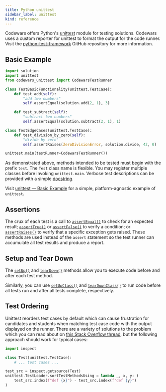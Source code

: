 ```yaml
---
title: Python unittest
sidebar_label: unittest
kind: reference
---
```



Codewars offers Python's [unittest](https://docs.python.org/3/library/unittest.html) module for testing solutions. Codewars uses a custom reporter for unittest to format the output for the code runner. Visit the [python-test-framework](https://github.com/codewars/python-unittest) GitHub repository for more information.

## Basic Example

```python
import solution
import unittest
from codewars_unittest import CodewarsTestRunner

class TestBasicFunctionality(unittest.TestCase):
    def test_add(self):
        "add two numbers"
        self.assertEqual(solution.add(2, 1), 3)

    def test_subtract(self):
        "subtract two numbers"
        self.assertEqual(solution.subtract(2, 1), 1)

class TestEdgeCases(unittest.TestCase):
    def test_division_by_zero(self):
        "divide by zero"
        self.assertRaises(ZeroDivisionError, solution.divide, 42, 0)

unittest.main(testRunner=CodewarsTestRunner())
```

As demonstrated above, methods intended to be tested must begin with the prefix `test`. The `Test` class name is flexible. You may register multiple classes before invoking `unittest.main`. Verbose test descriptions can be provided with a simple [docstring](https://www.python.org/dev/peps/pep-0257/).

Visit [unittest — Basic Example](https://docs.python.org/3/library/unittest.html#basic-example) for a simple, platform-agnostic example of `unittest`.

## Assertions

The crux of each test is a call to [`assertEqual()`](https://docs.python.org/3/library/unittest.html#unittest.TestCase.assertEqual) to check for an expected result; [`assertTrue()`](https://docs.python.org/3/library/unittest.html#unittest.TestCase.assertTrue) or [`assertFalse()`](https://docs.python.org/3/library/unittest.html#unittest.TestCase.assertFalse) to verify a condition; or [`assertRaises()`](https://docs.python.org/3/library/unittest.html#unittest.TestCase.assertRaises) to verify that a specific exception gets raised. These methods are used instead of the `assert` statement so the test runner can accumulate all test results and produce a report.

## Setup and Tear Down

The [`setUp()`](https://docs.python.org/3/library/unittest.html#unittest.TestCase.setUp) and [`tearDown()`](https://docs.python.org/3/library/unittest.html#unittest.TestCase.tearDown) methods allow you to execute code before and after each test method.

Similarly, you can use [`setUpClass()`](https://docs.python.org/3/library/unittest.html#unittest.TestCase.setUpClass) and [`tearDownClass()`](https://docs.python.org/3/library/unittest.html#unittest.TestCase.tearDownClass) to run code before all tests run and after all tests complete, respectively.

## Test Ordering

Unittest reorders test cases by default which can cause frustration for candidates and students when matching test case code with the output displayed on the runner. There are a variety of solutions to the problem which you can read about on [this Stack Overflow thread](https://stackoverflow.com/questions/5387299/python-unittest-testcase-execution-order), but the following approach should work for typical cases:

```python
import inspect

class Test(unittest.TestCase):
    # ... test cases ...

test_src = inspect.getsource(Test)
unittest.TestLoader.sortTestMethodsUsing = lambda _, x, y: (
    test_src.index(f"def {x}") - test_src.index(f"def {y}")
)
```

